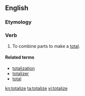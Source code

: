 ==English==

===Etymology===
{{suffix|total|ize|lang=en}}

===Verb===
{{en-verb|totaliz}}

# To combine parts to make a [[total]].

====Related terms====
*[[totalization]]
*[[totalizer]]
*[[total]]

[[kn:totalize]]
[[ta:totalize]]
[[vi:totalize]]